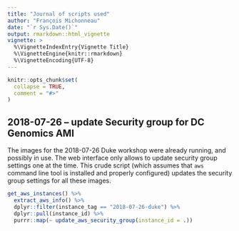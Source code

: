 ```yaml
---
title: "Journal of scripts used"
author: "François Michonneau"
date: "`r Sys.Date()`"
output: rmarkdown::html_vignette
vignette: >
  %\VignetteIndexEntry{Vignette Title}
  %\VignetteEngine{knitr::rmarkdown}
  %\VignetteEncoding{UTF-8}
---
```


```r
knitr::opts_chunk$set(
  collapse = TRUE,
  comment = "#>"
)
```

## 2018-07-26 -- update Security group for DC Genomics AMI

The images for the 2018-07-26 Duke workshop were already running, and possibly in use. The web interface only allows to update security group settings one at the time. This crude script (which assumes that `aws` command line tool is installed and properly configured) updates the security group settings for all these images.


```r

get_aws_instances() %>%
  extract_aws_info() %>%
  dplyr::filter(instance_tag == "2018-07-26-duke") %>%
  dplyr::pull(instance_id) %>%
  purrr::map(~ update_aws_security_group(instance_id = .))

```
